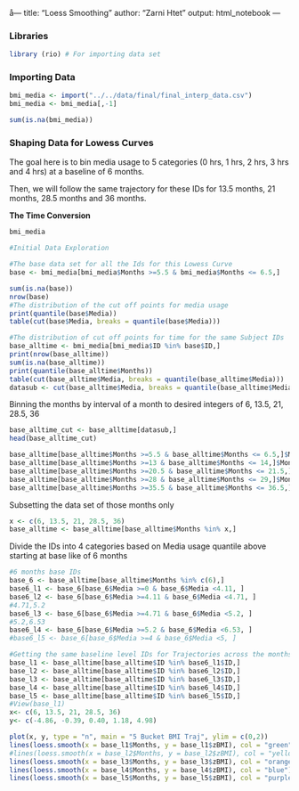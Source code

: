 å---
title: "Loess Smoothing"
author: "Zarni Htet"
output: html_notebook
---

### Libraries
```r
library (rio) # For importing data set
```

### Importing Data
```r
bmi_media <- import("../../data/final/final_interp_data.csv")
bmi_media <- bmi_media[,-1]

sum(is.na(bmi_media))
```

### Shaping Data for Lowess Curves

The goal here is to bin media usage to 5 categories (0 hrs, 1 hrs, 2 hrs, 3 hrs and 4 hrs) at a baseline of 6 months.

Then, we will follow the same trajectory for these IDs for 13.5 months, 21 months, 28.5 months and 36 months.

**The Time Conversion**

```r
bmi_media

```



```r
#Initial Data Exploration

#The base data set for all the Ids for this Lowess Curve
base <- bmi_media[bmi_media$Months >=5.5 & bmi_media$Months <= 6.5,]

sum(is.na(base))
nrow(base)
#The distribution of the cut off points for media usage
print(quantile(base$Media))
table(cut(base$Media, breaks = quantile(base$Media)))
```

```r
#The distribution of cut off points for time for the same Subject IDs
base_alltime <- bmi_media[bmi_media$ID %in% base$ID,]
print(nrow(base_alltime))
sum(is.na(base_alltime))
print(quantile(base_alltime$Months))
table(cut(base_alltime$Media, breaks = quantile(base_alltime$Media)))
datasub <- cut(base_alltime$Media, breaks = quantile(base_alltime$Media), include.lowest = TRUE)
```

Binning the months by interval of a month to desired integers of 6, 13.5, 21, 28.5, 36

```r
base_alltime_cut <- base_alltime[datasub,]
head(base_alltime_cut)
```

```r
base_alltime[base_alltime$Months >=5.5 & base_alltime$Months <= 6.5,]$Months <-6
base_alltime[base_alltime$Months >=13 & base_alltime$Months <= 14,]$Months <-13.5
base_alltime[base_alltime$Months >=20.5 & base_alltime$Months <= 21.5,]$Months <-21
base_alltime[base_alltime$Months >=28 & base_alltime$Months <= 29,]$Months <-28.5
base_alltime[base_alltime$Months >=35.5 & base_alltime$Months <= 36.5,]$Months <-36
```

Subsetting the data set of those months only

```r
x <- c(6, 13.5, 21, 28.5, 36)
base_alltime <- base_alltime[base_alltime$Months %in% x,]
```

Divide the IDs into 4 categories based on Media usage quantile above starting at base like of 6 months

```r
#6 months base IDs
base_6 <- base_alltime[base_alltime$Months %in% c(6),]
base6_l1 <- base_6[base_6$Media >=0 & base_6$Media <4.11, ]
base6_l2 <- base_6[base_6$Media >=4.11 & base_6$Media <4.71, ]
#4.71,5.2
base6_l3 <- base_6[base_6$Media >=4.71 & base_6$Media <5.2, ]
#5.2,6.53
base6_l4 <- base_6[base_6$Media >=5.2 & base_6$Media <6.53, ]
#base6_l5 <- base_6[base_6$Media >=4 & base_6$Media <5, ]
```



```r
#Getting the same baseline level IDs for Trajectories across the months
base_l1 <- base_alltime[base_alltime$ID %in% base6_l1$ID,]
base_l2 <- base_alltime[base_alltime$ID %in% base6_l2$ID,]
base_l3 <- base_alltime[base_alltime$ID %in% base6_l3$ID,]
base_l4 <- base_alltime[base_alltime$ID %in% base6_l4$ID,]
base_l5 <- base_alltime[base_alltime$ID %in% base6_l5$ID,]
#View(base_l1)
x<- c(6, 13.5, 21, 28.5, 36)
y<- c(-4.86, -0.39, 0.40, 1.18, 4.98)

plot(x, y, type = "n", main = "5 Bucket BMI Traj", ylim = c(0,2))
lines(loess.smooth(x = base_l1$Months, y = base_l1$zBMI), col = "green")
#lines(loess.smooth(x = base_l2$Months, y = base_l2$zBMI), col = "yellow")
lines(loess.smooth(x = base_l3$Months, y = base_l3$zBMI), col = "orange")
lines(loess.smooth(x = base_l4$Months, y = base_l4$zBMI), col = "blue")
lines(loess.smooth(x = base_l5$Months, y = base_l5$zBMI), col = "purple")

```


